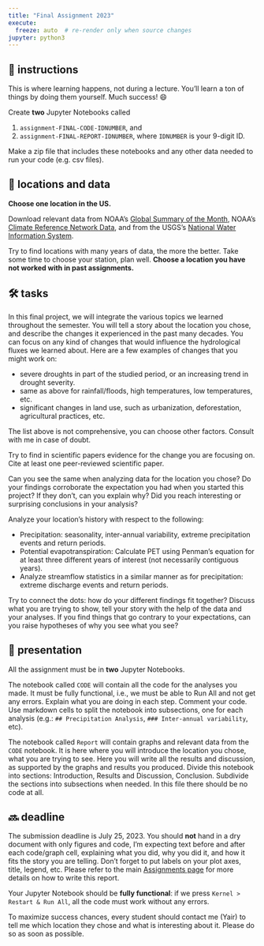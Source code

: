 ```yaml
---
title: "Final Assignment 2023"
execute:
  freeze: auto  # re-render only when source changes
jupyter: python3
---
```


## 📒 instructions
This is where learning happens, not during a lecture. You'll learn a ton of things by doing them yourself. Much success! 😄

Create **two** Jupyter Notebooks called

1. `assignment-FINAL-CODE-IDNUMBER`, and
2. `assignment-FINAL-REPORT-IDNUMBER`,
where `IDNUMBER` is your 9-digit ID.

Make a zip file that includes these notebooks and any other data needed to run your code (e.g. csv files).


## 📌 locations and data

**Choose one location in the US.**

Download relevant data from NOAA's [Global Summary of the Month](https://gis.ncdc.noaa.gov/maps/ncei/cdo/monthly),  NOAA's [Climate Reference Network Data](https://www.ncdc.noaa.gov/crn/qcdatasets.html), and from the USGS's [National Water Information System](https://maps.waterdata.usgs.gov/mapper/index.html).

Try to find locations with many years of data, the more the better. Take some time to choose your station, plan well. **Choose a location you have not worked with in past assignments.**

## 🛠 tasks

In this final project, we will integrate the various topics we learned throughout the semester. You will tell a story about the location you chose, and describe the changes it experienced in the past many decades. You can focus on any kind of changes that would influence the hydrological fluxes we learned about. Here are a few examples of changes that you might work on:

* severe droughts in part of the studied period, or an increasing trend in drought severity.
* same as above for rainfall/floods, high temperatures, low temperatures, etc.
* significant changes in land use, such as urbanization, deforestation, agricultural practices, etc.

The list above is not comprehensive, you can choose other factors. Consult with me in case of doubt.

Try to find in scientific papers evidence for the change you are focusing on. Cite at least one peer-reviewed scientific paper.

Can you see the same when analyzing data for the location you chose? Do your findings corroborate the expectation you had when you started this project? If they don't, can you explain why? Did you reach interesting or surprising conclusions in your analysis?

Analyze your location's history with respect to the following:

* Precipitation: seasonality, inter-annual variability, extreme precipitation events and return periods.
* Potential evapotranspiration: Calculate PET using Penman's equation for at least three different years of interest (not necessarily contiguous years). 
* Analyze streamflow statistics in a similar manner as for precipitation: extreme discharge events and return periods.

Try to connect the dots: how do your different findings fit together? Discuss what you are trying to show, tell your story with the help of the data and your analyses. If you find things that go contrary to your expectations, can you raise hypotheses of why you see what you see?

## 🌅 presentation
All the assignment must be in **two** Jupyter Notebooks.

The notebook called `CODE` will contain all the code for the analyses you made. It must be fully functional, i.e., we must be able to Run All and not get any errors. Explain what you are doing in each step. Comment your code. Use markdown cells to split the notebook into subsections, one for each analysis (e.g.: `## Precipitation Analysis`, `### Inter-annual variability`, etc).

The notebook called `Report` will contain graphs and relevant data from the `CODE` notebook. It is here where you will introduce the location you chose, what you are trying to see. Here you will write all the results and discussion, as supported by the graphs and results you produced. Divide this notebook into sections: Introduction, Results and Discussion, Conclusion. Subdivide the sections into subsections when needed. In this file there should be no code at all.

## 🔜 deadline

The submission deadline is July 25, 2023. You should **not** hand in a dry document with only figures and code, I'm expecting text before and after each code/graph cell, explaining what you did, why you did it, and how it fits the story you are telling. Don't forget to put labels on your plot axes, title, legend, etc.  Please refer to the main [Assignments page](/assignments/assignments-general.qmd) for more details on how to write this report.

Your Jupyter Notebook should be **fully functional**: if we press `Kernel > Restart & Run All`, all the code must work without any errors.

To maximize success chances, every student should contact me (Yair) to tell me which location they chose and what is interesting about it. Please do so as soon as possible.